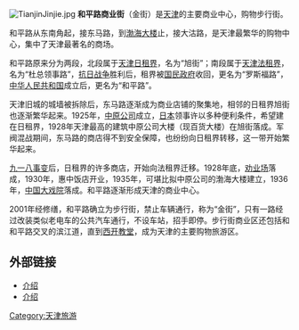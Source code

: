 [[File:TianjinJinjie.jpg|right]]
'''和平路商业街'''（金街）是[[天津|天津]]的主要商业中心，购物步行街。

和平路从东南角起，接东马路，到[[渤海大楼|渤海大楼]]止，接大沽路，是天津最繁华的购物中心，集中了天津最著名的商场。

和平路原来分为两段，北段属于[[天津日租界|天津日租界]]，名为“旭街”；南段属于[[天津法租界|天津法租界]]，名为“杜总领事路”，[[抗日战争|抗日战争]]胜利后，租界被[[国民政府|国民政府]]收回，更名为“罗斯福路”，[[中华人民共和国|中华人民共和国]]成立后，更名为“和平路”。

天津旧城的城墙被拆除后，东马路逐渐成为商业店铺的聚集地，相邻的日租界旭街也逐渐繁华起来。1925年，[[中原公司|中原公司]]成立，[[日本|日本]]领事许以多种便利条件，希望建在日租界，1928年天津最高的建筑中原公司大楼（现百货大楼）在旭街落成。军阀混战期间，东马路的商店得不到安全保障，也纷纷向日租界转移，这一带开始繁华起来。

[[九一八事变|九一八事变]]后，日租界的许多商店，开始向法租界迁移。1928年底，[[天津劝业场|劝业场]]落成，1930年，惠中饭店开业，1935年，可堪比拟中原公司的渤海大楼建立，1936年，[[中国大戏院|中国大戏院]]落成。和平路逐渐形成天津的商业中心。

2001年经修缮，和平路确立为步行街，禁止车辆通行，称为“金街”，只有一路经过改装类似老电车的公共汽车通行，不设车站，招手即停。步行街商业区还包括和和平路交叉的滨江道，直到[[西开教堂|西开教堂]]，成为天津的主要购物旅游区。

== 外部链接 ==
*[http://news.enorth.com.cn/system/2003/09/12/000632280.shtml 介绍]{{Wayback|url=http://news.enorth.com.cn/system/2003/09/12/000632280.shtml |date=20160304114251 }}
*[http://news.sina.com.cn/c/2004-06-29/00013547755.shtml 介绍]{{Wayback|url=http://news.sina.com.cn/c/2004-06-29/00013547755.shtml |date=20160304212255 }}

[[Category:天津旅游|Category:天津旅游]]